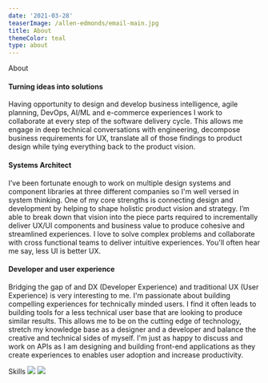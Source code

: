 ```yaml
---
date: '2021-03-28'
teaserImage: /allen-edmonds/email-main.jpg
title: About
themeColor: teal
type: about
---
```


<ProjectSection>

<SectionContent id="about" width="80%" margin="4">
      <Heading
        marginTop="4"
        as="h2"
        fontSize="4xl"
        textAlign="center" style={{padding: '64px 0px 32px 0px'}}>
        About
        </Heading>

#### Turning ideas into solutions

Having opportunity to design and develop business intelligence, agile planning, DevOps, AI/ML and e-commerce experiences I work to collaborate at every step of the software delivery cycle. This allows me engage in deep technical conversations with engineering, decompose business requirements for UX, translate all of those findings to product design while tying everything back to the product vision.

#### Systems Architect

I’ve been fortunate enough to work on multiple design systems and component libraries at three different companies so I'm well versed in system thinking. One of my core strengths is connecting design and development by helping to shape holistic product vision and strategy. I’m able to break down that vision into the piece parts required to incrementally deliver UX/UI components and business value to produce cohesive and streamlined experiences. I love to solve complex problems and collaborate with cross functional teams to deliver intuitive experiences. You'll often hear me say, less UI is better UX.

#### Developer and user experience

Bridging the gap of and DX (Developer Experience) and traditional UX (User Experience) is very interesting to me. I'm passionate about building compelling experiences for technically minded users. I find it often leads to building tools for a less technical user base that are looking to produce similar results. This allows me to be on the cutting edge of technology, stretch my knowledge base as a designer and a developer and balance the creative and technical sides of myself. I'm just as happy to discuss and work on APIs as I am designing and building front-end applications as they create experiences to enables user adoption and increase productivity.


</SectionContent>
<SectionContent id="skills" width="80%" margin="4">
      <Heading
        marginTop="4"
        as="h2"
        fontSize="4xl"
        textAlign="center" style={{padding: '64px 0px 32px 0px'}}>
        Skills
        </Heading>
<Flex justifyContent="space-around" style={{background: '#efefef', padding: '24px', borderRadius: '10px'}}>
<img src="/skills-radar.svg" />

<img src="/bar-cart.svg" />
</Flex>
</SectionContent>
</ProjectSection>
